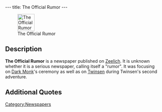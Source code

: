 ---
title: The Official Rumor
---

[[Image:News.gif|right|55px|thumb|The Official Rumor]]

{{Quote|
Quote="THE OFFICIAL RUMOR: The Emperor asserts: Dark Monk will fulfill the prophecy, whether or not the mosquibees are willing to bring their fragment<nowiki>!!!</nowiki>"|
Character=Headline of an issue of The Official Rumor}}

==Description==
'''The Official Rumor''' is a newspaper published on [[Zeelich]]. It is unknown whether it is a serious newspaper, calling itself a "rumor". It was focusing on [[Dark Monk]]'s ceremony as well as on [[Twinsen]] during Twinsen's second adventure.

==Additional Quotes==
{{Quote|
Quote="THE OFFICIAL RUMOR: Emperor Reveals: Dark Monk Warned Me! He predicted a Twinsunian dressed in blue would try to prevent our ceremony..."|
Character=Another headline}}

[[Category:Newspapers]]